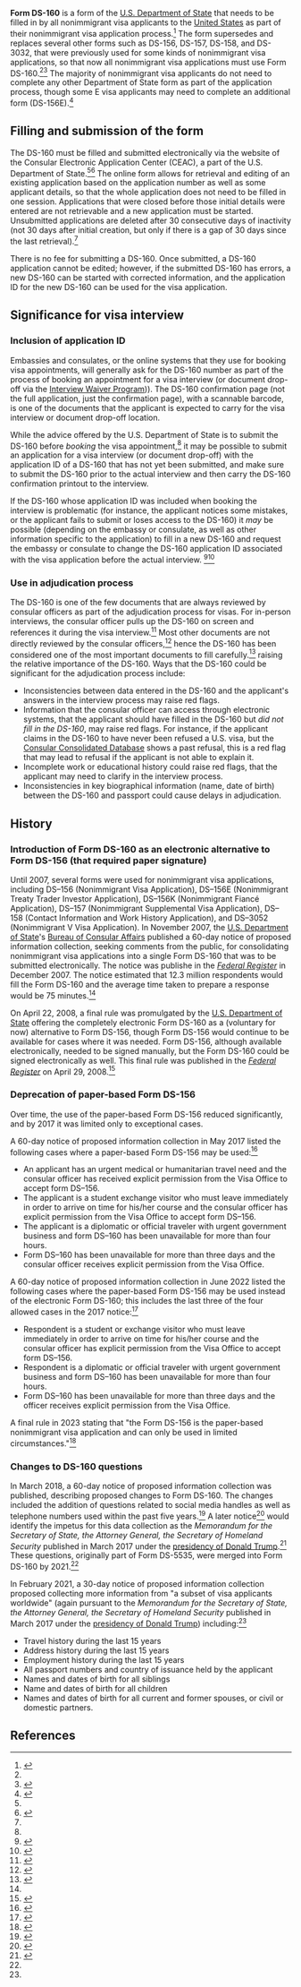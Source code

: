 '''Form DS-160''' is a form of the [[U.S. Department of State]] that needs to be filled in by all nonimmigrant visa applicants to the [[United States]] as part of their nonimmigrant visa application process.<ref name=ds-160-canonical>{{cite web|url = https://travel.state.gov/content/travel/en/us-visas/visa-information-resources/forms/ds-160-online-nonimmigrant-visa-application.html|title = DS-160: Online Nonimmigrant Visa Application|accessdate = March 3, 2024|publisher = [[U.S. Department of State]]}}</ref> The form supersedes and replaces several other forms such as DS-156, DS-157, DS-158, and DS-3032, that were previously used for some kinds of nonimmigrant visa applications, so that now all nonimmigrant visa applications must use Form DS-160.<ref name=ds-160-canonical/><ref name=ds-160-consolidation-notice>{{cite web|url = https://www.federalregister.gov/documents/2007/12/07/E7-23814/60-day-notice-of-proposed-information-collection-ds-160-nonimmigrant-visa-electronic-application-omb|title = 60-Day Notice of Proposed Information Collection: DS-160, Nonimmigrant Visa Electronic Application, OMB 1405-XXXX|publisher = Federal Register|date = December 7, 2007|accessdate = March 10, 2024}}</ref> The majority of nonimmigrant visa applicants do not need to complete any other Department of State form as part of the application process, though some E visa applicants may need to complete an additional form (DS-156E).<ref name=ds-160-faqs>{{cite web|url = https://travel.state.gov/content/travel/en/us-visas/visa-information-resources/forms/ds-160-online-nonimmigrant-visa-application/ds-160-faqs.html|title = DS-160: Frequently Asked Questions|accessdate = March 3, 2024|publisher = [[U.S. Department of State]]}}</ref>

==Filling and submission of the form==

The DS-160 must be filled and submitted electronically via the website of the Consular Electronic Application Center (CEAC), a part of the U.S. Department of State.<ref name=ds-160-canonical/><ref name=ds-160-online>{{cite web|url = https://ceac.state.gov/genniv/|title = Apply For a Nonimmigrant Visa|accessdate = March 3, 2024}}</ref> The online form allows for retrieval and editing of an existing application based on the application number as well as some applicant details, so that the whole application does not need to be filled in one session. Applications that were closed before those initial details were entered are not retrievable and a new application must be started. Unsubmitted applications are deleted after 30 consecutive days of inactivity (not 30 days after initial creation, but only if there is a gap of 30 days since the last retrieval).<ref name=ds-160-online/>

There is no fee for submitting a DS-160. Once submitted, a DS-160 application cannot be edited; however, if the submitted DS-160 has errors, a new DS-160 can be started with corrected information, and the application ID for the new DS-160 can be used for the visa application.

==Significance for visa interview==

===Inclusion of application ID===

Embassies and consulates, or the online systems that they use for booking visa appointments, will generally ask for the DS-160 number as part of the process of booking an appointment for a visa interview (or document drop-off via the [[Interview Waiver Program]])). The DS-160 confirmation page (not the full application, just the confirmation page), with a scannable barcode, is one of the documents that the applicant is expected to carry for the visa interview or document drop-off location.

While the advice offered by the U.S. Department of State is to submit the DS-160 before ''booking'' the visa appointment,<ref name=ds-160-faqs/> it may be possible to submit an application for a visa interview (or document drop-off) with the application ID of a DS-160 that has not yet been submitted, and make sure to submit the DS-160 prior to the actual interview and then carry the DS-160 confirmation printout to the interview.

If the DS-160 whose application ID was included when booking the interview is problematic (for instance, the applicant notices some mistakes, or the applicant fails to submit or loses access to the DS-160) it ''may'' be possible (depending on the embassy or consulate, as well as other information specific to the application) to fill in a new DS-160 and request the embassy or consulate to change the DS-160 application ID associated with the visa application before the actual interview. <ref>{{cite web|url = https://www.youtube.com/watch?v=TvS1lhwpXyE|title = Escape US Visa Interview Rejection by Avoiding Mistakes in DS160: How to Correct if submitted DS160|author = Salman|publisher = YouTube|date = June 8, 2023|accessdate = March 3, 2024}}</ref><ref>{{cite web|url = https://www.youtube.com/watch?v=6P_AMohUnFM|title = How to Correct Mistakes in DS160 form after you have submitted it|last = Mall|first = Shachi|date = March 27, 2021|accessdate = March 3, 2024|publisher = YouTube}}</ref>

===Use in adjudication process===

The DS-160 is one of the few documents that are always reviewed by consular officers as part of the adjudication process for visas. For in-person interviews, the consular officer pulls up the DS-160 on screen and references it during the visa interview.<ref name=ds-160-secrets>{{cite web|url = https://www.youtube.com/watch?v=cIGQxDDnPZI|title = DS-160 Secrets from a Former Visa Officer|publisher = Argo Visa|date = May 16, 2023|accessdate = March 3, 2024}}</ref> Most other documents are not directly reviewed by the consular officers,<ref>{{cite web|url = https://in.usembassy.gov/visas/nonimmigrant-visas/|title = Nonimmigrant Visas|accessdate = March 3, 2024}}</ref>{{pp|From "Frequently Asked Questions" section: "Applying for a non-immigrant visa is not a documentary process."}} hence the DS-160 has been considered one of the most important documents to fill carefully.<ref>{{cite web|url = https://www.youtube.com/watch?v=b1gXGS92-I0|title = Why won't the Visa Officer look at your documents?|publisher = ZF Visa & Immigration|date = April 24, 2023|accessdate = March 3, 2024}}</ref> raising the relative importance of the DS-160. Ways that the DS-160 could be significant for the adjudication process include:

* Inconsistencies between data entered in the DS-160 and the applicant's answers in the interview process may raise red flags.
* Information that the consular officer can access through electronic systems, that the applicant should have filled in the DS-160 but ''did not fill in the DS-160'', may raise red flags. For instance, if the applicant claims in the DS-160 to have never been refused a U.S. visa, but the [[Consular Consolidated Database]] shows a past refusal, this is a red flag that may lead to refusal if the applicant is not able to explain it.
* Incomplete work or educational history could raise red flags, that the applicant may need to clarify in the interview process.
* Inconsistencies in key biographical information (name, date of birth) between the DS-160 and passport could cause delays in adjudication.

==History==

===Introduction of Form DS-160 as an electronic alternative to Form DS-156 (that required paper signature)===

Until 2007, several forms were used for nonimmigrant visa applications, including DS–156 (Nonimmigrant Visa Application), DS–156E (Nonimmigrant Treaty Trader Investor Application), DS–156K (Nonimmigrant Fiancé Application), DS–157 (Nonimmigrant Supplemental Visa Application), DS–158 (Contact Information and Work History Application), and DS–3052 (Nonimmigrant V Visa Application). In November 2007, the [[U.S. Department of State]]'s [[Bureau of Consular Affairs]] published a 60-day notice of proposed information collection, seeking comments from the public, for consolidating nonimmigrant visa applications into a single Form DS-160 that was to be submitted electronically. The notice was publishe in the ''[[Federal Register]]'' in December 2007. The notice estimated that 12.3 million respondents would fill the Form DS-160 and the average time taken to prepare a response would be 75 minutes.<ref name=ds-160-consolidation-notice/>

On April 22, 2008, a final rule was promulgated by the [[U.S. Department of State]] offering the completely electronic Form DS-160 as a (voluntary for now) alternative to Form DS-156, though Form DS-156 would continue to be available for cases where it was needed. Form DS-156, although available electronically, needed to be signed manually, but the Form DS-160 could be signed electronically as well. This final rule was published in the ''[[Federal Register]]'' on April 29, 2008.<ref name=ds-160-as-voluntary-alternative-to-ds-156>{{cite web|url = https://www.federalregister.gov/documents/2008/04/29/E8-9336/visas-documentation-of-nonimmigrants-under-the-immigration-and-nationality-act-as-amended|title = Visas: Documentation of Nonimmigrants Under the Immigration and Nationality Act, as Amended|publisher = ''[[Federal Register]]''|date = April 29, 2008|accessdate = March 10, 2024}}</ref>

===Deprecation of paper-based Form DS-156===

Over time, the use of the paper-based Form DS-156 reduced significantly, and by 2017 it was limited only to exceptional cases.

A 60-day notice of proposed information collection in May 2017 listed the following cases where a paper-based Form DS-156 may be used:<ref>{{cite web|url = https://www.federalregister.gov/documents/2017/05/02/2017-08803/60-day-notice-of-proposed-information-collection-nonimmigrant-visa-application|title = 60-Day Notice of Proposed Information Collection: Nonimmigrant Visa Application|publisher = ''[[Federal Register]]''|date = May 2, 2017|accessdate = March 10, 2024}}</ref>

* An applicant has an urgent medical or humanitarian travel need and the consular officer has received explicit permission from the Visa Office to accept form DS–156.
* The applicant is a student exchange visitor who must leave immediately in order to arrive on time for his/her course and the consular officer has explicit permission from the Visa Office to accept form DS–156.
* The applicant is a diplomatic or official traveler with urgent government business and form DS–160 has been unavailable for more than four hours.
* Form DS–160 has been unavailable for more than three days and the consular officer receives explicit permission from the Visa Office.

A 60-day notice of proposed information collection in June 2022 listed the following cases where the paper-based Form DS-156 may be used instead of the electronic Form DS-160; this includes the last three of the four allowed cases in the 2017 notice:<ref>{{cite web|url = https://www.federalregister.gov/documents/2022/06/02/2022-11837/60-day-notice-of-proposed-information-collection-nonimmigrant-visa-application|title = 60-Day Notice of Proposed Information Collection: Nonimmigrant Visa Application|publisher = [[U.S. Department of State]]|date = June 2, 2022|accessdate = March 10, 2024}}</ref>

* Respondent is a student or exchange visitor who must leave immediately in order to arrive on time for his/her course and the consular officer has explicit permission from the Visa Office to accept form DS–156.
* Respondent is a diplomatic or official traveler with urgent government business and form DS–160 has been unavailable for more than four hours.
* Form DS–160 has been unavailable for more than three days and the officer receives explicit permission from the Visa Office.

A final rule in 2023 stating that "the Form DS-156 is the paper-based nonimmigrant visa application and can only be used in limited circumstances."<ref name=visas-procedure-2023>{{cite web|url = https://www.federalregister.gov/documents/2023/03/06/2023-04405/visas-procedures-for-issuing-visas|title = Visas: Procedures for Issuing Visas|publisher = ''[[Federal Register]]''|date = March 6, 2023|accessdate = March 10, 2024}}</ref>

===Changes to DS-160 questions===

In March 2018, a 60-day notice of proposed information collection was published, describing proposed changes to Form DS-160. The changes included the addition of questions related to social media handles as well as telephone numbers used within the past five years.<ref name=ds-160-social-media-and-phone-numbers>{{cite web|url = https://www.federalregister.gov/documents/2018/03/30/2018-06496/60-day-notice-of-proposed-information-collection-application-for-nonimmigrant-visa|title = 60-Day Notice of Proposed Information Collection: Application for Nonimmigrant Visa|publisher = ''[[Federal Register]]''|date = March 30, 2018|accessdate = March 10, 2024}}</ref> A later notice<ref name=ds-160-supplemental-questions>{{cite web|url = https://www.federalregister.gov/documents/2021/02/05/2021-02413/30-day-notice-of-proposed-information-collection-supplemental-questions-for-visa-applicants|title = 30 Day Notice of Proposed Information Collection: Supplemental Questions for Visa Applicants
|publisher = ''[[Federal Register]]''|date = Febrary 5, 2021|accessdate = March 10, 2024}}</ref> would identify the impetus for this data collection as the ''Memorandum for the Secretary of State, the Attorney General, the Secretary of Homeland Security'' published in March 2017 under the [[presidency of Donald Trump]].<ref name=trump-memo>{{cite web|url = https://trumpwhitehouse.archives.gov/presidential-actions/memorandum-secretary-state-attorney-general-secretary-homeland-security/|title = Memorandum for the Secretary of State, the Attorney General, the Secretary of Homeland Security|publisher = Trump White House|date = March 6, 2017|accessdate = March 10, 2024}}</ref> These questions, originally part of Form DS-5535, were merged into Form DS-160 by 2021.<ref name=ds-160-supplemental-questions/>

In February 2021, a 30-day notice of proposed information collection proposed collecting more information from "a subset of visa applicants worldwide" (again pursuant to the ''Memorandum for the Secretary of State, the Attorney General, the Secretary of Homeland Security'' published in March 2017 under the [[presidency of Donald Trump]]) including:<ref name=ds-160-supplemental-questions/>

* Travel history during the last 15 years
* Address history during the last 15 years
* Employment history during the last 15 years
* All passport numbers and country of issuance held by the applicant
* Names and dates of birth for all siblings
* Name and dates of birth for all children
* Names and dates of birth for all current and former spouses, or civil or domestic partners.

==References==

{{reflist|30em}}

